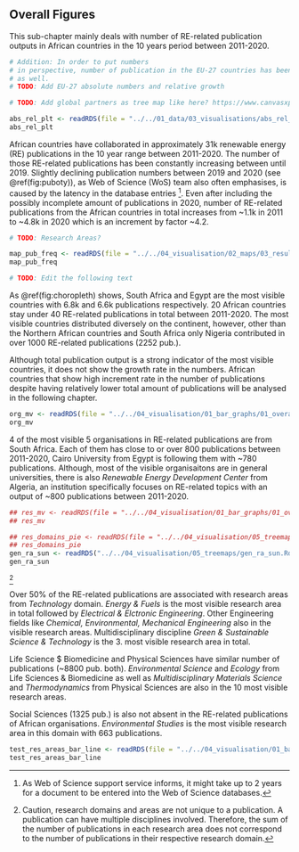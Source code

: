 ## Overall Figures

This sub-chapter mainly deals with number of RE-related publication outputs in
African countries in the 10 years period between 2011-2020. 

```r
# Addition: In order to put numbers
# in perspective, number of publication in the EU-27 countries has been added analysed
# as well.
# TODO: Add EU-27 absolute numbers and relative growth 

# TODO: Add global partners as tree map like here? https://www.canvasxpress.org/examples/treemap-1.html
```


```r
abs_rel_plt <- readRDS(file = "../../01_data/03_visualisations/abs_rel_plt.Rds")
abs_rel_plt
```


African countries have collaborated in approximately 31k renewable energy (RE) publications in the 10 year range between 2011-2020. The number of those RE-related publications has been constantly
increasing between until 2019. Slightly declining publication numbers between 2019
and 2020 (see \@ref(fig:puboty)), as Web of Science (WoS) team also often emphasises,
is caused by the latency in the database entries [^1]. Even after including the 
possibly incomplete amount of publications in 2020, number of RE-related publications from 
the African countries in total increases from ~1.1k in 2011 to ~4.8k in 
2020 which is an increment by factor ~4.2. 

```r
# TODO: Research Areas?
```


```r
map_pub_freq <- readRDS(file = "../../04_visualisation/02_maps/03_results/choropleth.Rds")
map_pub_freq
```

```r
# TODO: Edit the following text
```

As \@ref(fig:choropleth) shows, South Africa and Egypt are the most visible countries with 6.8k and 6.6k publications respectively. 20 African countries stay under 40 RE-related publications in total between 2011-2020. The most visible countries distributed diversely on the continent, however, other than the Northern African countries and South Africa only Nigeria contributed in over 1000 RE-related publications (2252 pub.).  

Although total publication output is a strong indicator of the most visible countries, it does not show the growth rate in the numbers. African countries that show high increment rate in the number of publications despite having relatively lower total amount of publications will be analysed in the following chapter.
  




```r
org_mv <- readRDS(file = "../../04_visualisation/01_bar_graphs/01_overall_figures/org_mv_barplot.Rds")
org_mv
```

4 of the most visible 5 organisations in RE-related publications are from South Africa. Each of them has close to or over 800 publications between 2011-2020, Cairo University from Egypt is following them with ~780 publications. Although, most of the visible organisaitons are in general universities, there is also *Renewable Energy Development Center* from Algeria, an institution specifically focuses on RE-related topics with an output of ~800 publications between 2011-2020.




```r
## res_mv <- readRDS(file = "../../04_visualisation/01_bar_graphs/01_overall_figures/res_areas_barplot.Rds")
## res_mv
```


```r
## res_domains_pie <- readRDS(file = "../../04_visualisation/05_treemaps/res_domains_pie.Rds")
## res_domains_pie 
gen_ra_sun <- readRDS("../../04_visualisation/05_treemaps/gen_ra_sun.Rds")
gen_ra_sun
```
[^2]

Over 50% of the RE-related publications are associated with research areas from *Technology* domain. *Energy & Fuels* is the most visible research area in total followed by *Electrical & Elctronic Engineering*. Other Engineering fields like *Chemical, Environmental, Mechanical Engineering* also in the visible research areas. Multidisciplinary discipline *Green & Sustainable Science & Technology* is the 3. most visible research area in total. 

Life Science $ Biomedicine and Physical Sciences have similar number of publications (~8800 pub. both). *Environmental Science* and *Ecology* from Life Sciences & Biomedicine as well as *Multidisciplinary Materials Science* and *Thermodynamics* from Physical Sciences are also in the 10 most visible research areas.

Social Sciences (1325 pub.) is also not absent in the RE-related publications of African organisations. *Environmental Studies* is the most visible research area in this domain with 663 publications.



```r
test_res_areas_bar_line <- readRDS(file = "../../04_visualisation/01_bar_graphs/01_overall_figures/test_res_areas_bar_line.Rds")
test_res_areas_bar_line
```



[^1]: As Web of Science support service informs, it might take up to 2 years for a document to be entered into the Web of Science databases.

[^2]: Caution, research domains and areas are not unique to a publication. A publication can have multiple disciplines involved. Therefore, the sum of the number of publications in each research area does not correspond to the number of publications in their respective research domain.